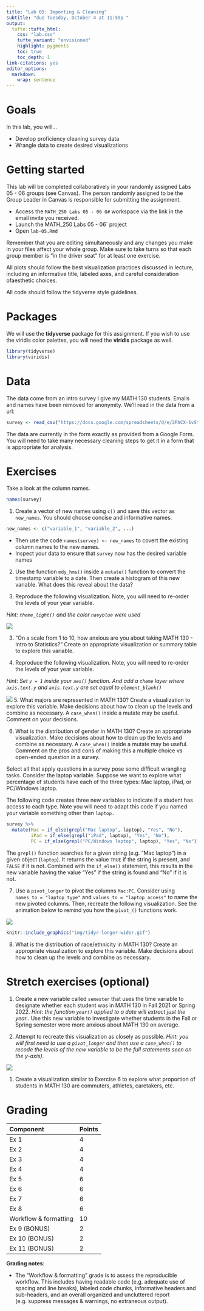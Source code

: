 ```yaml
---
title: "Lab 05: Importing & Cleaning"
subtitle: "due Tuesday, October 4 at 11:59p "
output: 
  tufte::tufte_html:
    css: "lab.css"
    tufte_variant: "envisioned"
    highlight: pygments
    toc: true
    toc_depth: 1
link-citations: yes
editor_options: 
  markdown: 
    wrap: sentence
---
```


# Goals

In this lab, you will...

- Develop proficiency cleaning survey data
- Wrangle data to create desired visualizations

# Getting started

This lab will be completed collaboratively in your randomly assigned Labs 05 - 06 groups (see Canvas). The person randomly assigned to be the Group Leader in Canvas is responsible for submitting the assignment. 

+ Access the `MATH_250 Labs 05 - 06 G#` workspace via the link in the email invite you received. 
+ Launch the MATH_250 Labs 05 - 06` project
+ Open `lab-05.Rmd`

Remember that you are editing simultaneously and any changes you make in your files affect your whole group. Make sure to take turns so that each group member is "in the driver seat" for at least one exercise.

All plots should follow the best visualization practices discussed in lecture, including an informative title, labeled axes, and careful consideration ofaesthetic choices.

All code should follow the tidyverse style guidelines.

# Packages

We will use the **tidyverse** package for this assignment. If you wish to use the viridis color palettes, you will need the **viridis** package as well. 

```r
library(tidyverse)
library(viridis)
```

# Data 

The data come from an intro survey I give my MATH 130 students. Emails and names have been removed for anonymity. We'll read in the data from a url:

```r
survey <- read_csv("https://docs.google.com/spreadsheets/d/e/2PACX-1vSt0jO5uaXdC8wDwnFGM8ZZ5oZdUOn2RxRJqOiQidTHLkfNbpf6bP6bH1oBw4tXS0KZHeFdu-9hW9cz/pub?output=csv")
```

The data are currently in the form exactly as provided from a Google Form. You will need to take many necessary cleaning steps to get it in a form that is appropriate for analysis. 

# Exercises

Take a look at the column names.

```r
names(survey)
```

1. Create a vector of new names using `c()` and save this vector as `new_names`. You should choose concise and informative names. 

```r
new_names <- c("variable_1", "variable_2", ...)
```

+ Then use the code `names(survey) <- new_names` to covert the existing column names to the new names. 
+ Inspect your data to ensure that `survey` now has the desired variable names

2. Use the function `mdy_hms()` inside a `mutate()` function to convert the timestamp variable to a date. Then create a histogram of this new variable. What does this reveal about the data?

2. Reproduce the following visualization. Note, you will need to re-order the levels of your year variable.

*Hint: `theme_light()` and the color `navyblue` were used*

![](img/year.png)

3. "On a scale from 1 to 10, how anxious are you about taking MATH 130 - Intro to Statistics?" Create an appropriate visualization or summary table to explore this variable.

4. Reproduce the following visualization. Note, you will need to re-order the levels of your year variable.

*Hint: Set `y = 1` inside your `aes()` function. And add a `theme` layer where `axis.text.y` and `axis.text.y` are set equal to `element_blank()`*

![](img/stats_relevant_career.png)
5. What majors are represented in MATH 130? Create a visualization to explore this variable. Make decisions about how to clean up the levels and combine as necessary. A `case_when()` inside a mutate may be useful. Comment on your decisions. 

6. What is the distribution of gender in MATH 130? Create an appropriate visualization. Make decisions about how to clean up the levels and combine as necessary. A `case_when()` inside a mutate may be useful. Comment on the pros and cons of making this a multiple choice vs open-ended question in a survey. 

Select all that apply questions in a survey pose some difficult wrangling tasks. Consider the laptop variable. Suppose we want to explore what percentage of students have each of the three types: Mac laptop, iPad, or PC/Windows laptop.

The following code creates three new variables to indicate if a student has access to each type. Note you will need to adapt this code if you named your variable something other than `laptop.`

```r
survey %>% 
  mutate(Mac = if_else(grepl("Mac laptop", laptop), "Yes", "No"),
         iPad = if_else(grepl("iPad", laptop), "Yes", "No"),
         PC = if_else(grepl("PC/Windows laptop", laptop), "Yes", "No"))
```

The `grepl()` function searches for a given string (e.g. "Mac laptop") in a given object (`laptop`). It returns the value `TRUE` if the string is present, and `FALSE` if it is not. Combined with the `if_else()` statement, this results in the new variable having the value "Yes" if the string is found and "No" if it is not. 

7. Use a `pivot_longer` to pivot the columns `Mac:PC`. Consider using `names_to = "laptop_type"` and `values_to = "laptop_access"` to name the new pivoted columns. Then, recreate the following visualization. See the animation below to remind you how the `pivot_()` functions work. 

![](img/laptop.png)

```r
knitr::include_graphics("img/tidyr-longer-wider.gif")
```



8. What is the distribution of race/ethnicity in MATH 130? Create an appropriate visualization to explore this variable. Make decisions about how to clean up the levels and combine as necessary. 

# Stretch exercises (optional)

1. Create a new variable called `semester` that uses the time variable to designate whether each student was in MATH 130 in Fall 2021 or Spring 2022. *Hint: the function `year()` applied to a date will extract just the year.*. Use this new variable to investigate whether students in the Fall or Spring semester were more anxious about MATH 130 on average.  

1. Attempt to recreate this visualization as closely as possible. *Hint: you will first need to use a `pivot_longer` and then use a `case_when()` to recode the levels of the new variable to be the full statements seen on the y-axis)*. 

![](img/likert_three.png)



1. Create a visualization similar to Exercise 6 to explore what proportion of students in MATH 130 are commuters, athletes, caretakers, etc. 

# Grading

| Component | Points |
|:----------|:-------|
| Ex 1      | 4      |
| Ex 2      | 4    |
| Ex 3      | 4   |
| Ex 4      | 4   |
| Ex 5      | 6      |
| Ex 6      | 6    |
| Ex 7      | 6   |
| Ex 8      | 6   |
| Workflow & formatting   | 10      |
| Ex 9 (BONUS) | 2 |
| Ex 10 (BONUS) | 2 |
| Ex 11 (BONUS) | 2 |

**Grading notes**:

-   The "Workflow & formatting" grade is to assess the reproducible workflow. This includes having readable code (e.g. adequate use of spacing and line breaks), labeled code chunks, informative headers and sub-headers, and an overall organized and uncluttered report (e.g. suppress messages & warnings, no extraneous output). 
